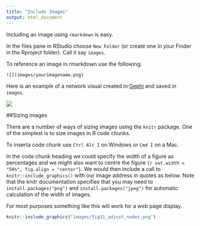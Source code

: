```yaml
---
title: "Include Images"
output: html_document
---
```


Including an image using `rmarkdown` is easy. 

In the files pane in RStudio choose `New Folder` (or create one in your Finder in the Rproject folder). Call it say `images`.

To reference an image in rmarkdown use the following. 


`![](images/yourimagename.png)`

Here is an example of a network visual created in [Gephi](https://gephi.org) and saved in `images`.

![](images/fig31_adjust_nodes.png)

##Sizing images

There are a number of ways of sizing images using the `knitr` package. One of the simplest is to size images in R code chunks. 

To inserta code chunk use `Ctrl Alt I` on Windows or `Cmd I` on a Mac. 

In the code chunk heading we could specify the width of a figure as percentages and we might also want to centre the figure ```{r out.width = "50%", fig.align = "center"}```. We would then include a call to `knitr::include_graphics()` with our image address in quotes as below. Note that the knitr documentation specifies that you may need to `install.packages("png")` and `install.packages("jpeg")` for automatic calculation of the width of images. 

For most purposes something like this will work for a web page display. 

```r
knitr::include_graphics("images/fig31_adjust_nodes.png")
```

